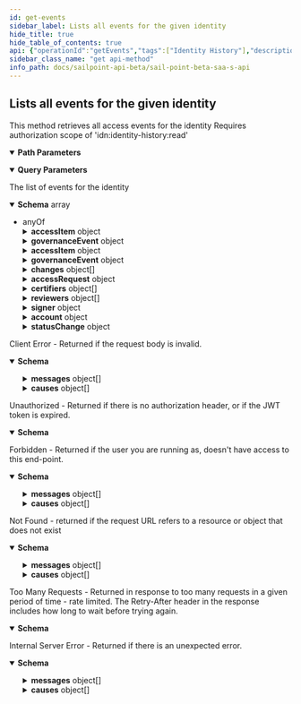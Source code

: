 ```yaml
---
id: get-events
sidebar_label: Lists all events for the given identity
hide_title: true
hide_table_of_contents: true
api: {"operationId":"getEvents","tags":["Identity History"],"description":"This method retrieves all access events for the identity Requires authorization scope of 'idn:identity-history:read' ","parameters":[{"in":"path","name":"id","schema":{"type":"string"},"required":true,"description":"The identity id","example":"8c190e6787aa4ed9a90bd9d5344523fb"},{"in":"query","name":"from","schema":{"type":"string"},"description":"The optional instant from which to return the access events","example":"2007-03-01T13:00:00Z"},{"in":"query","name":"eventTypes","schema":{"type":"array","items":{"type":"string"}},"description":"An optional list of event types to return.  If null or empty, all events are returned","example":["AccessAddedEvent","AccessRemovedEvent"]},{"in":"query","name":"accessItemTypes","schema":{"type":"array","items":{"type":"string"}},"description":"An optional list of access item types (app, account, entitlement, etc...) to return.   If null or empty, all access items types are returned","example":["entitlement","account"]},{"in":"query","name":"limit","description":"Max number of results to return.\nSee [V3 API Standard Collection Parameters](https://developer.sailpoint.com/docs/standard_collection_parameters.html) for more information.","required":false,"example":250,"schema":{"type":"integer","format":"int32","minimum":0,"maximum":250,"default":250}},{"in":"query","name":"offset","description":"Offset into the full result set. Usually specified with *limit* to paginate through the results.\nSee [V3 API Standard Collection Parameters](https://developer.sailpoint.com/docs/standard_collection_parameters.html) for more information.","required":false,"example":0,"schema":{"type":"integer","format":"int32","minimum":0,"default":0}},{"in":"query","name":"count","description":"If *true* it will populate the *X-Total-Count* response header with the number of results that would be returned if *limit* and *offset* were ignored.\n\nSince requesting a total count can have a performance impact, it is recommended not to send **count=true** if that value will not be used.\n\nSee [V3 API Standard Collection Parameters](https://developer.sailpoint.com/docs/standard_collection_parameters.html) for more information.","required":false,"example":true,"schema":{"type":"boolean","default":false}}],"responses":{"200":{"description":"The list of events for the identity","content":{"application/json":{"schema":{"type":"array","items":{"anyOf":[{"type":"object","properties":{"accessItem":{"type":"object","oneOf":[{"type":"object","properties":{"accessType":{"type":"string","example":"accessProfile","description":"the access item type. accessProfile in this case"},"id":{"type":"string","example":"2c918087763e69d901763e72e97f006f","description":"the access item id"},"name":{"type":"string","example":"sample","description":"the access profile name"},"sourceName":{"type":"string","example":"DataScienceDataset","description":"the name of the source"},"sourceId":{"type":"string","example":"2793o32dwd","description":"the id of the source"},"description":{"type":"string","example":"AccessProfile - Workday/Citizenship access","description":"the description for the access profile"},"displayName":{"type":"string","example":"Dr. Arden Rogahn MD","description":"the display name of the identity"},"entitlementCount":{"type":"string","example":12,"description":"the number of entitlements the access profile will create"},"appDisplayName":{"type":"string","example":"AppName","description":"the name of app"}}},{"type":"object","properties":{"accessType":{"type":"string","example":"account","description":"the access item type. account in this case"},"id":{"type":"string","example":"2c918087763e69d901763e72e97f006f","description":"the access item id"},"nativeIdentity":{"type":"string","example":"dr.arden.ogahn.d","description":"the native identifier used to uniquely identify an acccount"},"sourceName":{"type":"string","example":"DataScienceDataset","description":"the name of the source"},"sourceId":{"type":"string","example":"2793o32dwd","description":"the id of the source"},"entitlementCount":{"type":"string","example":12,"description":"the number of entitlements the account will create"},"displayName":{"type":"string","example":"Dr. Arden Rogahn MD","description":"the display name of the identity"}}},{"type":"object","properties":{"accessType":{"type":"string","example":"app","description":"the access item type. entitlement in this case"},"id":{"type":"string","example":"2c918087763e69d901763e72e97f006f","description":"the access item id"},"displayName":{"type":"string","example":"Display Name","description":"the access profile display name"},"sourceName":{"type":"string","example":"appName","description":"the associated source name if it exists"}}},{"type":"object","properties":{"accessType":{"type":"string","example":"entitlement","description":"the access item type. entitlement in this case"},"id":{"type":"string","example":"2c918087763e69d901763e72e97f006f","description":"the access item id"},"attribute":{"type":"string","example":"groups","description":"the entitlement attribute"},"value":{"type":"string","example":"Upward mobility access","description":"the associated value"},"entitlementType":{"type":"string","example":"entitlement","description":"the type of entitlement"},"sourceName":{"type":"string","example":"DataScienceDataset","description":"the name of the source"},"sourceId":{"type":"string","example":"2793o32dwd","description":"the id of the source"},"description":{"type":"string","example":"Entitlement - Workday/Citizenship access","description":"the description for the entitlment"},"displayName":{"type":"string","example":"Dr. Arden Rogahn MD","description":"the display name of the identity"}}},{"type":"object","properties":{"accessType":{"type":"string","example":"role","description":"the access item type. role in this case"},"id":{"type":"string","example":"2c918087763e69d901763e72e97f006f","description":"the access item id"},"displayName":{"type":"string","example":"sample","description":"the role display name"},"description":{"type":"string","example":"Role - Workday/Citizenship access","description":"the description for the role"},"sourceName":{"type":"string","example":"Source Name","description":"the associated source name if it exists"}}}],"example":{"id":"8c190e6787aa4ed9a90bd9d5344523fb","accessType":"account","nativeIdentity":127999,"sourceName":"JDBC Entitlements Source","entitlementCount":0,"displayName":"Sample Name"}},"identityId":{"type":"string","description":"the identity id","example":"8c190e6787aa4ed9a90bd9d5344523fb"},"eventType":{"type":"string","description":"the event type","example":"AccessItemAssociated"},"dt":{"type":"string","description":"the date of event","example":"2019-03-08T22:37:33.901Z"},"governanceEvent":{"example":{"name":"Manager Certification for Jon Snow","dt":"2019-03-08T22:37:33.901Z","type":"certification","governanceId":"2c91808a77ff216301782327a50f09bf","owners":[{"id":"bc693f07e7b645539626c25954c58554","displayName":"Jon Snow"}],"reviewers":[{"id":"bc693f07e7b645539626c25954c58554","displayName":"Jon Snow"}],"decisionMaker":{"id":"bc693f07e7b645539626c25954c58554","displayName":"Jon Snow"}},"type":"object","properties":{"name":{"type":"string","description":"The name of the governance event, such as the certification name or access request ID.","example":"Manager Certification for Jon Snow"},"dt":{"type":"string","description":"The date that the certification or access request was completed.","example":"2019-03-08T22:37:33.901Z"},"type":{"type":"string","enum":["certification","accessRequest"],"description":"The type of governance event.","example":"certification"},"governanceId":{"type":"string","description":"The ID of the instance that caused the event - either the certification ID or access request ID.","example":"2c91808a77ff216301782327a50f09bf"},"owners":{"type":"array","description":"The owners of the governance event (the certifiers or approvers)","items":{"type":"object","properties":{"id":{"type":"string","description":"the id of the certifier","example":"8a80828f643d484f01643e14202e206f"},"displayName":{"type":"string","description":"the name of the certifier","example":"John Snow"}}},"example":[{"id":"8a80828f643d484f01643e14202e206f","displayName":"John Snow"}]},"reviewers":{"type":"array","description":"The owners of the governance event (the certifiers or approvers), this field should be preferred over owners","items":{"type":"object","properties":{"id":{"type":"string","description":"the id of the certifier","example":"8a80828f643d484f01643e14202e206f"},"displayName":{"type":"string","description":"the name of the certifier","example":"John Snow"}}},"example":[{"id":"8a80828f643d484f01643e14202e206f","displayName":"John Snow"}]},"decisionMaker":{"type":"object","properties":{"id":{"type":"string","description":"the id of the certifier","example":"8a80828f643d484f01643e14202e206f"},"displayName":{"type":"string","description":"the name of the certifier","example":"John Snow"}},"description":"The decision maker","example":{"id":"8a80828f643d484f01643e14202e206f","displayName":"John Snow"}}}}}},{"type":"object","properties":{"accessItem":{"type":"object","oneOf":[{"type":"object","properties":{"accessType":{"type":"string","example":"accessProfile","description":"the access item type. accessProfile in this case"},"id":{"type":"string","example":"2c918087763e69d901763e72e97f006f","description":"the access item id"},"name":{"type":"string","example":"sample","description":"the access profile name"},"sourceName":{"type":"string","example":"DataScienceDataset","description":"the name of the source"},"sourceId":{"type":"string","example":"2793o32dwd","description":"the id of the source"},"description":{"type":"string","example":"AccessProfile - Workday/Citizenship access","description":"the description for the access profile"},"displayName":{"type":"string","example":"Dr. Arden Rogahn MD","description":"the display name of the identity"},"entitlementCount":{"type":"string","example":12,"description":"the number of entitlements the access profile will create"},"appDisplayName":{"type":"string","example":"AppName","description":"the name of app"}}},{"type":"object","properties":{"accessType":{"type":"string","example":"account","description":"the access item type. account in this case"},"id":{"type":"string","example":"2c918087763e69d901763e72e97f006f","description":"the access item id"},"nativeIdentity":{"type":"string","example":"dr.arden.ogahn.d","description":"the native identifier used to uniquely identify an acccount"},"sourceName":{"type":"string","example":"DataScienceDataset","description":"the name of the source"},"sourceId":{"type":"string","example":"2793o32dwd","description":"the id of the source"},"entitlementCount":{"type":"string","example":12,"description":"the number of entitlements the account will create"},"displayName":{"type":"string","example":"Dr. Arden Rogahn MD","description":"the display name of the identity"}}},{"type":"object","properties":{"accessType":{"type":"string","example":"app","description":"the access item type. entitlement in this case"},"id":{"type":"string","example":"2c918087763e69d901763e72e97f006f","description":"the access item id"},"displayName":{"type":"string","example":"Display Name","description":"the access profile display name"},"sourceName":{"type":"string","example":"appName","description":"the associated source name if it exists"}}},{"type":"object","properties":{"accessType":{"type":"string","example":"entitlement","description":"the access item type. entitlement in this case"},"id":{"type":"string","example":"2c918087763e69d901763e72e97f006f","description":"the access item id"},"attribute":{"type":"string","example":"groups","description":"the entitlement attribute"},"value":{"type":"string","example":"Upward mobility access","description":"the associated value"},"entitlementType":{"type":"string","example":"entitlement","description":"the type of entitlement"},"sourceName":{"type":"string","example":"DataScienceDataset","description":"the name of the source"},"sourceId":{"type":"string","example":"2793o32dwd","description":"the id of the source"},"description":{"type":"string","example":"Entitlement - Workday/Citizenship access","description":"the description for the entitlment"},"displayName":{"type":"string","example":"Dr. Arden Rogahn MD","description":"the display name of the identity"}}},{"type":"object","properties":{"accessType":{"type":"string","example":"role","description":"the access item type. role in this case"},"id":{"type":"string","example":"2c918087763e69d901763e72e97f006f","description":"the access item id"},"displayName":{"type":"string","example":"sample","description":"the role display name"},"description":{"type":"string","example":"Role - Workday/Citizenship access","description":"the description for the role"},"sourceName":{"type":"string","example":"Source Name","description":"the associated source name if it exists"}}}],"example":{"id":"8c190e6787aa4ed9a90bd9d5344523fb","accessType":"account","nativeIdentity":127999,"sourceName":"JDBC Entitlements Source","entitlementCount":0,"displayName":"Sample Name"}},"identityId":{"type":"string","description":"the identity id","example":"8c190e6787aa4ed9a90bd9d5344523fb"},"eventType":{"type":"string","description":"the event type","example":"AccessItemRemoved"},"dt":{"type":"string","description":"the date of event","example":"2019-03-08T22:37:33.901Z"},"governanceEvent":{"example":{"name":"Manager Certification for Jon Snow","dt":"2019-03-08T22:37:33.901Z","type":"certification","governanceId":"2c91808a77ff216301782327a50f09bf","owners":[{"id":"bc693f07e7b645539626c25954c58554","displayName":"Jon Snow"}],"reviewers":[{"id":"bc693f07e7b645539626c25954c58554","displayName":"Jon Snow"}],"decisionMaker":{"id":"bc693f07e7b645539626c25954c58554","displayName":"Jon Snow"}},"type":"object","properties":{"name":{"type":"string","description":"The name of the governance event, such as the certification name or access request ID.","example":"Manager Certification for Jon Snow"},"dt":{"type":"string","description":"The date that the certification or access request was completed.","example":"2019-03-08T22:37:33.901Z"},"type":{"type":"string","enum":["certification","accessRequest"],"description":"The type of governance event.","example":"certification"},"governanceId":{"type":"string","description":"The ID of the instance that caused the event - either the certification ID or access request ID.","example":"2c91808a77ff216301782327a50f09bf"},"owners":{"type":"array","description":"The owners of the governance event (the certifiers or approvers)","items":{"type":"object","properties":{"id":{"type":"string","description":"the id of the certifier","example":"8a80828f643d484f01643e14202e206f"},"displayName":{"type":"string","description":"the name of the certifier","example":"John Snow"}}},"example":[{"id":"8a80828f643d484f01643e14202e206f","displayName":"John Snow"}]},"reviewers":{"type":"array","description":"The owners of the governance event (the certifiers or approvers), this field should be preferred over owners","items":{"type":"object","properties":{"id":{"type":"string","description":"the id of the certifier","example":"8a80828f643d484f01643e14202e206f"},"displayName":{"type":"string","description":"the name of the certifier","example":"John Snow"}}},"example":[{"id":"8a80828f643d484f01643e14202e206f","displayName":"John Snow"}]},"decisionMaker":{"type":"object","properties":{"id":{"type":"string","description":"the id of the certifier","example":"8a80828f643d484f01643e14202e206f"},"displayName":{"type":"string","description":"the name of the certifier","example":"John Snow"}},"description":"The decision maker","example":{"id":"8a80828f643d484f01643e14202e206f","displayName":"John Snow"}}}}}},{"type":"object","properties":{"changes":{"type":"array","items":{"type":"object","properties":{"name":{"type":"string","description":"the attribute name"},"previousValue":{"type":"string","description":"the old value of attribute"},"newValue":{"type":"string","description":"the new value of attribute"}},"example":{"name":"firstname","previousValue":"adam","newValue":"zampa"}}},"eventType":{"type":"string","description":"the event type"},"identityId":{"type":"string","description":"the identity id"},"dt":{"type":"string","description":"the date of event"}},"example":{"attributeChanges":{"name":"firstname","previousValue":"adam","newValue":"zampa"},"eventType":"AttributesChanged","identityId":"8a80828f643d484f01643e14202e206f","dt":"2019-03-08T22:37:33.901Z"}},{"type":"object","properties":{"accessRequest":{"description":"the access request details","type":"object","properties":{"requesterId":{"type":"string","example":"2c91808a77ff216301782327a50f09bf","description":"the requester Id"},"requesterName":{"type":"string","example":"Bing C","description":"the requesterName"},"items":{"type":"array","example":[{"operation":"Add","accessItemType":"role","name":"Role-1","decision":"APPROVED","description":"The role descrition","sourceId":"8a80828f643d484f01643e14202e206f","sourceName":"Source1","approvalInfos":[{"name":"John Snow","id":"8a80828f643d484f01643e14202e2000","status":"Approved"}]}],"items":{"type":"object","properties":{"operation":{"type":"string","example":"Add","description":"the access request item operation"},"accessItemType":{"type":"string","example":"role","description":"the access item type"},"name":{"type":"string","example":"Role-1","description":"the name of access request item"},"decision":{"type":"string","example":"APPROVED","enum":["APPROVED","REJECTED"],"description":"the final decision for the access request"},"description":{"type":"string","example":"The role descrition","description":"the description of access request item"},"sourceId":{"type":"string","example":"8a80828f643d484f01643e14202e206f","description":"the source id"},"sourceName":{"type":"string","example":"Source1","description":"the source Name"},"approvalInfos":{"type":"array","example":[{"name":"John Snow","id":"8a80828f643d484f01643e14202e2000","status":"Approved"}],"items":{"type":"object","properties":{"id":{"type":"string","example":"8a80828f643d484f01643e14202e2000","description":"the id of approver"},"name":{"type":"string","example":"John Snow","description":"the name of approver"},"status":{"type":"string","example":"Approved","description":"the status of the approval request"}}}}}}}}},"identityId":{"type":"string","example":"8a80828f643d484f01643e14202e206f","description":"the identity id"},"eventType":{"type":"string","example":"AccessRequested","description":"the event type"},"dt":{"type":"string","example":"2019-03-08T22:37:33.901Z","description":"the date of event"}}},{"type":"object","properties":{"certificationId":{"type":"string","description":"the id of the certification item","example":"2c91808a77ff216301782327a50f09bf"},"certificationName":{"type":"string","description":"the certification item name","example":"Cert name"},"signedDate":{"type":"string","description":"the date ceritification was signed","example":"2019-03-08T22:37:33.901Z"},"certifiers":{"type":"array","description":"this field is deprecated and may go away","items":{"type":"object","properties":{"id":{"type":"string","description":"the id of the certifier","example":"8a80828f643d484f01643e14202e206f"},"displayName":{"type":"string","description":"the name of the certifier","example":"John Snow"}}},"example":[{"id":"8a80828f643d484f01643e14202e206f","displayName":"John Snow"}]},"reviewers":{"type":"array","description":"The list of identities who review this certification","items":{"type":"object","properties":{"id":{"type":"string","description":"the id of the certifier","example":"8a80828f643d484f01643e14202e206f"},"displayName":{"type":"string","description":"the name of the certifier","example":"John Snow"}}},"example":[{"id":"8a80828f643d484f01643e14202e206f","displayName":"John Snow"}]},"signer":{"type":"object","properties":{"id":{"type":"string","description":"the id of the certifier","example":"8a80828f643d484f01643e14202e206f"},"displayName":{"type":"string","description":"the name of the certifier","example":"John Snow"}},"description":"Identity who signed off on the certification","example":{"id":"8a80828f643d484f01643e14202e206f","displayName":"John Snow"}},"eventType":{"type":"string","description":"the event type","example":"IdentityCertified"},"dt":{"type":"string","description":"the date of event","example":"2019-03-08T22:37:33.901Z"}}},{"type":"object","properties":{"eventType":{"type":"string","description":"the event type"},"identityId":{"type":"string","description":"the identity id"},"dt":{"type":"string","description":"the date of event"},"account":{"type":"object","properties":{"id":{"type":"string","description":"the ID of the account in the database"},"nativeIdentity":{"type":"string","description":"the native identifier of the account"},"displayName":{"type":"string","description":"the display name of the account"},"sourceId":{"type":"string","description":"the ID of the source for this account"},"sourceName":{"type":"string","description":"the name of the source for this account"},"entitlementCount":{"type":"integer","description":"the number of entitlements on this account"},"accessType":{"type":"string","description":"this value is always \"account\""}}},"statusChange":{"type":"object","properties":{"previousStatus":{"type":"string","description":"the previous status of the account","enum":["enabled","disabled","locked"]},"newStatus":{"type":"string","description":"the new status of the account","enum":["enabled","disabled","locked"]}}}},"example":{"account":{"id":"2c91808a77ff216301782327a50f09bf","nativeIdentity":127999,"displayName":"Sample Name","sourceId":"8a80828f643d484f01643e14202e206f","sourceName":"JDBC Entitlements Source","entitlementCount":0,"accessType":"account"},"statusChange":{"previousStatus":"enabled","newStatus":"disabled"},"eventType":"AccountStatusChanged","identityId":"8a80828f643d484f01643e14202e206f","date":"2019-03-08T22:37:33.901Z"}}]}},"examples":{"AccessItemAssociated":{"description":"An Access item associated event","value":[{"accessItem":{"id":"8c190e6787aa4ed9a90bd9d5344523fb","accessType":"account","nativeIdentity":127999,"sourceName":"JDBC Entitlements Source","entitlementCount":0,"displayName":"Sample Name"},"eventType":"AccessItemAssociated","identityId":"8a80828f643d484f01643e14202e206f","dt":"2019-03-08T22:37:33.901Z","governanceEvent":{"name":"Access Request 58","dt":"2019-03-08T22:37:33.901Z","type":"accessRequest","governanceId":"2c91808a77ff216301782327a50f09e1","owners":[{"id":"bc693f07e7b645539626c25954c58554","displayName":"Jon Snow"}],"reviewers":[{"id":"bc693f07e7b645539626c25954c58554","displayName":"Jon Snow"}],"decisionMaker":{"id":"bc693f07e7b645539626c25954c58554","displayName":"Jon Snow"}}}]},"AccessItemRemoved":{"description":"An Access item removed event","value":[{"accessItem":{"id":"8c190e6787aa4ed9a90bd9d5344523fb","accessType":"account","nativeIdentity":127999,"sourceName":"JDBC Entitlements Source","entitlementCount":0,"displayName":"Sample Name"},"eventType":"AccessItemRemoved","identityId":"8a80828f643d484f01643e14202e206f","dt":"2019-03-08T22:37:33.901Z","governanceEvent":{"name":"Manager Certification for Jon Snow","dt":"2019-03-08T22:37:33.901Z","type":"certification","governanceId":"2c91808a77ff216301782327a50f09bf","owners":[{"id":"bc693f07e7b645539626c25954c58554","displayName":"Jon Snow"}],"reviewers":[{"id":"bc693f07e7b645539626c25954c58554","displayName":"Jon Snow"}],"decisionMaker":{"id":"bc693f07e7b645539626c25954c58554","displayName":"Jon Snow"}}}]},"AttributesChanged":{"description":"An attribute changed event","value":[{"attributeChanges":[{"name":"firstname","previousValue":"adam","newValue":"zampa"}],"eventType":"AttributesChanged","identityId":"8a80828f643d484f01643e14202e206f","dt":"2019-03-08T22:37:33.901Z"}]},"AccessRequested":{"description":"An access requested event","value":{"accessRequest":{"requesterId":"2c91808a77ff216301782327a50f09bf","requestName":"Bing C","items":[{"operation":"Add","accessItemType":"role","name":"Role-1","decision":"APPROVED","description":"The role descrition","sourceId":"8a80828f643d484f01643e14202e206f","sourceName":"Source1","approvalInfos":[{"name":"John Snow","id":"8a80828f643d484f01643e14202e2000","status":"Approved"}]}]},"eventType":"AccessRequested","identityId":"8a80828f643d484f01643e14202e206f","dt":"2019-03-08T22:37:33.901Z"}},"IdentityCertified":{"description":"An identity certified event","value":[{"certification":{"id":"2c91808a77ff216301782327a50f09bf","name":"Cert name","signedDate":"2019-03-08T22:37:33.901Z","certifiers":[{"id":"8a80828f643d484f01643e14202e206f","displayName":"John Snow"}],"reviewers":[{"id":"8a80828f643d484f01643e14202e206f","displayName":"Daenerys Targaryen"}],"signer":{"id":"8a80828f643d484f01643e14202e206f","displayName":"Tyrion Lannister"}},"eventType":"IdentityCertified","identityId":"8a80828f643d484f01643e14202e206f","dt":"2019-03-08T22:37:33.901Z"}]},"AccountStatusChanged":{"description":"An account status changed event","value":[{"account":{"id":"2c91808a77ff216301782327a50f09bf","nativeIdentity":127999,"displayName":"Sample Name","sourceId":"8a80828f643d484f01643e14202e206f","sourceName":"JDBC Entitlements Source","entitlementCount":0,"accessType":"account"},"statusChange":{"previousStatus":"ENABLED","newStatus":"DISABLED"},"eventType":"AccountStatusChanged","identityId":"8a80828f643d484f01643e14202e206f","dt":"2019-03-08T22:37:33.901Z"}]}}}}},"400":{"description":"Client Error - Returned if the request body is invalid.","content":{"application/json":{"schema":{"type":"object","properties":{"detailCode":{"type":"string","description":"Fine-grained error code providing more detail of the error.","example":"400.1 Bad Request Content"},"trackingId":{"type":"string","description":"Unique tracking id for the error.","example":"e7eab60924f64aa284175b9fa3309599"},"messages":{"type":"array","description":"Generic localized reason for error","items":{"type":"object","properties":{"locale":{"type":"string","description":"The locale for the message text, a BCP 47 language tag.","example":"en-US"},"localeOrigin":{"type":"string","enum":["DEFAULT","REQUEST"],"description":"An indicator of how the locale was selected. *DEFAULT* means the locale is the system default. *REQUEST* means the locale was selected from the request context (i.e., best match based on the *Accept-Language* header). Additional values may be added in the future without notice.","example":"DEFAULT"},"text":{"type":"string","description":"Actual text of the error message in the indicated locale.","example":"The request was syntactically correct but its content is semantically invalid."}}}},"causes":{"type":"array","description":"Plain-text descriptive reasons to provide additional detail to the text provided in the messages field","items":{"type":"object","properties":{"locale":{"type":"string","description":"The locale for the message text, a BCP 47 language tag.","example":"en-US"},"localeOrigin":{"type":"string","enum":["DEFAULT","REQUEST"],"description":"An indicator of how the locale was selected. *DEFAULT* means the locale is the system default. *REQUEST* means the locale was selected from the request context (i.e., best match based on the *Accept-Language* header). Additional values may be added in the future without notice.","example":"DEFAULT"},"text":{"type":"string","description":"Actual text of the error message in the indicated locale.","example":"The request was syntactically correct but its content is semantically invalid."}}}}}}}}},"401":{"description":"Unauthorized - Returned if there is no authorization header, or if the JWT token is expired.","content":{"application/json":{"schema":{"type":"object","properties":{"error":{"description":"A message describing the error","example":"JWT validation failed: JWT is expired"}}}}}},"403":{"description":"Forbidden - Returned if the user you are running as, doesn't have access to this end-point.","content":{"application/json":{"schema":{"type":"object","properties":{"detailCode":{"type":"string","description":"Fine-grained error code providing more detail of the error.","example":"400.1 Bad Request Content"},"trackingId":{"type":"string","description":"Unique tracking id for the error.","example":"e7eab60924f64aa284175b9fa3309599"},"messages":{"type":"array","description":"Generic localized reason for error","items":{"type":"object","properties":{"locale":{"type":"string","description":"The locale for the message text, a BCP 47 language tag.","example":"en-US"},"localeOrigin":{"type":"string","enum":["DEFAULT","REQUEST"],"description":"An indicator of how the locale was selected. *DEFAULT* means the locale is the system default. *REQUEST* means the locale was selected from the request context (i.e., best match based on the *Accept-Language* header). Additional values may be added in the future without notice.","example":"DEFAULT"},"text":{"type":"string","description":"Actual text of the error message in the indicated locale.","example":"The request was syntactically correct but its content is semantically invalid."}}}},"causes":{"type":"array","description":"Plain-text descriptive reasons to provide additional detail to the text provided in the messages field","items":{"type":"object","properties":{"locale":{"type":"string","description":"The locale for the message text, a BCP 47 language tag.","example":"en-US"},"localeOrigin":{"type":"string","enum":["DEFAULT","REQUEST"],"description":"An indicator of how the locale was selected. *DEFAULT* means the locale is the system default. *REQUEST* means the locale was selected from the request context (i.e., best match based on the *Accept-Language* header). Additional values may be added in the future without notice.","example":"DEFAULT"},"text":{"type":"string","description":"Actual text of the error message in the indicated locale.","example":"The request was syntactically correct but its content is semantically invalid."}}}}}},"examples":{"403":{"summary":"An example of a 403 response object","value":{"detailCode":"403 Forbidden","trackingId":"b21b1f7ce4da4d639f2c62a57171b427","messages":[{"locale":"en-US","localeOrigin":"DEFAULT","text":"The server understood the request but refuses to authorize it."}]}}}}}},"404":{"description":"Not Found - returned if the request URL refers to a resource or object that does not exist","content":{"application/json":{"schema":{"type":"object","properties":{"detailCode":{"type":"string","description":"Fine-grained error code providing more detail of the error.","example":"400.1 Bad Request Content"},"trackingId":{"type":"string","description":"Unique tracking id for the error.","example":"e7eab60924f64aa284175b9fa3309599"},"messages":{"type":"array","description":"Generic localized reason for error","items":{"type":"object","properties":{"locale":{"type":"string","description":"The locale for the message text, a BCP 47 language tag.","example":"en-US"},"localeOrigin":{"type":"string","enum":["DEFAULT","REQUEST"],"description":"An indicator of how the locale was selected. *DEFAULT* means the locale is the system default. *REQUEST* means the locale was selected from the request context (i.e., best match based on the *Accept-Language* header). Additional values may be added in the future without notice.","example":"DEFAULT"},"text":{"type":"string","description":"Actual text of the error message in the indicated locale.","example":"The request was syntactically correct but its content is semantically invalid."}}}},"causes":{"type":"array","description":"Plain-text descriptive reasons to provide additional detail to the text provided in the messages field","items":{"type":"object","properties":{"locale":{"type":"string","description":"The locale for the message text, a BCP 47 language tag.","example":"en-US"},"localeOrigin":{"type":"string","enum":["DEFAULT","REQUEST"],"description":"An indicator of how the locale was selected. *DEFAULT* means the locale is the system default. *REQUEST* means the locale was selected from the request context (i.e., best match based on the *Accept-Language* header). Additional values may be added in the future without notice.","example":"DEFAULT"},"text":{"type":"string","description":"Actual text of the error message in the indicated locale.","example":"The request was syntactically correct but its content is semantically invalid."}}}}}},"examples":{"404":{"summary":"An example of a 404 response object","value":{"detailCode":"404 Not found","trackingId":"b21b1f7ce4da4d639f2c62a57171b427","messages":[{"locale":"en-US","localeOrigin":"DEFAULT","text":"The server did not find a current representation for the target resource."}]}}}}}},"429":{"description":"Too Many Requests - Returned in response to too many requests in a given period of time - rate limited. The Retry-After header in the response includes how long to wait before trying again.","content":{"application/json":{"schema":{"type":"object","properties":{"message":{"description":"A message describing the error","example":" Rate Limit Exceeded "}}}}}},"500":{"description":"Internal Server Error - Returned if there is an unexpected error.","content":{"application/json":{"schema":{"type":"object","properties":{"detailCode":{"type":"string","description":"Fine-grained error code providing more detail of the error.","example":"400.1 Bad Request Content"},"trackingId":{"type":"string","description":"Unique tracking id for the error.","example":"e7eab60924f64aa284175b9fa3309599"},"messages":{"type":"array","description":"Generic localized reason for error","items":{"type":"object","properties":{"locale":{"type":"string","description":"The locale for the message text, a BCP 47 language tag.","example":"en-US"},"localeOrigin":{"type":"string","enum":["DEFAULT","REQUEST"],"description":"An indicator of how the locale was selected. *DEFAULT* means the locale is the system default. *REQUEST* means the locale was selected from the request context (i.e., best match based on the *Accept-Language* header). Additional values may be added in the future without notice.","example":"DEFAULT"},"text":{"type":"string","description":"Actual text of the error message in the indicated locale.","example":"The request was syntactically correct but its content is semantically invalid."}}}},"causes":{"type":"array","description":"Plain-text descriptive reasons to provide additional detail to the text provided in the messages field","items":{"type":"object","properties":{"locale":{"type":"string","description":"The locale for the message text, a BCP 47 language tag.","example":"en-US"},"localeOrigin":{"type":"string","enum":["DEFAULT","REQUEST"],"description":"An indicator of how the locale was selected. *DEFAULT* means the locale is the system default. *REQUEST* means the locale was selected from the request context (i.e., best match based on the *Accept-Language* header). Additional values may be added in the future without notice.","example":"DEFAULT"},"text":{"type":"string","description":"Actual text of the error message in the indicated locale.","example":"The request was syntactically correct but its content is semantically invalid."}}}}}},"examples":{"500":{"summary":"An example of a 500 response object","value":{"detailCode":"500.0 Internal Fault","trackingId":"b21b1f7ce4da4d639f2c62a57171b427","messages":[{"locale":"en-US","localeOrigin":"DEFAULT","text":"An internal fault occurred."}]}}}}}}},"method":"get","path":"/historical-identities/{id}/events","servers":[{"url":"https://{tenant}.api.identitynow.com/beta","description":"This is the beta API server.","variables":{"tenant":{"default":"sailpoint","description":"This is the name of your tenant, typically your company's name."}}}],"security":[{"oauth2":[]}],"securitySchemes":{"oauth2":{"type":"oauth2","description":"OAuth2 Bearer token (JWT). See [IdentityNow REST API Authentication](https://developer.sailpoint.com/docs/authentication.html) for more information.\n- Directions for generating a [personal access token](https://developer.sailpoint.com/docs/authentication.html#personal-access-tokens)\n- Directions using [client credentials flow](https://developer.sailpoint.com/docs/authentication.html#client-credentials-grant-flow)\n- Directions for using [authorization code flow](https://developer.sailpoint.com/docs/authentication.html#authorization-code-grant-flow)\n\nWhich authentication method should I choose?  See our [guide](https://developer.sailpoint.com/docs/authentication.html#which-oauth-2-0-grant-flow-should-i-use)\n\nLearn more about how to find your `tokenUrl` and `authorizationUrl` [in our docs](https://developer.sailpoint.com/docs/authentication.html#finding-your-tenant-s-oauth-details)\n","flows":{"clientCredentials":{"tokenUrl":"https://tenant.api.identitynow.com/oauth/token","scopes":{"sp:scopes:default":"default scope","sp:scopes:all":"access to all scopes"}},"authorizationCode":{"authorizationUrl":"https://tenant.identitynow.com/oauth/authorize","tokenUrl":"https://tenant.api.identitynow.com/oauth/token","scopes":{"sp:scopes:default":"default scope","sp:scopes:all":"access to all scopes"}}}}},"info":{"contact":{"email":"developers@sailpoint.com","name":"Developer Relations","url":"https://developer.sailpoint.com/discuss"},"description":"These are the public, beta APIs for SailPoint's SaaS services and are subject to change.","title":"SailPoint - Beta SaaS API","version":"3.1.0-beta"},"postman":{"name":"Lists all events for the given identity","description":{"content":"This method retrieves all access events for the identity Requires authorization scope of 'idn:identity-history:read' ","type":"text/plain"},"url":{"path":["historical-identities",":id","events"],"host":["{{baseUrl}}"],"query":[{"disabled":false,"description":{"content":"The optional instant from which to return the access events","type":"text/plain"},"key":"from","value":""},{"disabled":false,"description":{"content":"An optional list of event types to return.  If null or empty, all events are returned","type":"text/plain"},"key":"eventTypes","value":""},{"disabled":false,"description":{"content":"An optional list of access item types (app, account, entitlement, etc...) to return.   If null or empty, all access items types are returned","type":"text/plain"},"key":"accessItemTypes","value":""},{"disabled":false,"description":{"content":"Max number of results to return.\nSee [V3 API Standard Collection Parameters](https://developer.sailpoint.com/docs/standard_collection_parameters.html) for more information.","type":"text/plain"},"key":"limit","value":""},{"disabled":false,"description":{"content":"Offset into the full result set. Usually specified with *limit* to paginate through the results.\nSee [V3 API Standard Collection Parameters](https://developer.sailpoint.com/docs/standard_collection_parameters.html) for more information.","type":"text/plain"},"key":"offset","value":""},{"disabled":false,"description":{"content":"If *true* it will populate the *X-Total-Count* response header with the number of results that would be returned if *limit* and *offset* were ignored.\n\nSince requesting a total count can have a performance impact, it is recommended not to send **count=true** if that value will not be used.\n\nSee [V3 API Standard Collection Parameters](https://developer.sailpoint.com/docs/standard_collection_parameters.html) for more information.","type":"text/plain"},"key":"count","value":""}],"variable":[{"disabled":false,"description":{"content":"(Required) The identity id","type":"text/plain"},"type":"any","value":"","key":"id"}]},"header":[{"key":"Accept","value":"application/json"}],"method":"GET"}}
sidebar_class_name: "get api-method"
info_path: docs/sailpoint-api-beta/sail-point-beta-saa-s-api
---
```



## Lists all events for the given identity



This method retrieves all access events for the identity Requires authorization scope of &#39;idn:identity-history:read&#39; 

<details style={{"marginBottom":"1rem"}} data-collapsed={false} open={true}><summary style={{}}><strong>Path Parameters</strong></summary><div><ul><ParamsItem className={"paramsItem"} param={{"in":"path","name":"id","schema":{"type":"string"},"required":true,"description":"The identity id","example":"8c190e6787aa4ed9a90bd9d5344523fb"}}></ParamsItem></ul></div></details><details style={{"marginBottom":"1rem"}} data-collapsed={false} open={true}><summary style={{}}><strong>Query Parameters</strong></summary><div><ul><ParamsItem className={"paramsItem"} param={{"in":"query","name":"from","schema":{"type":"string"},"description":"The optional instant from which to return the access events","example":"2007-03-01T13:00:00Z"}}></ParamsItem><ParamsItem className={"paramsItem"} param={{"in":"query","name":"eventTypes","schema":{"type":"array","items":{"type":"string"}},"description":"An optional list of event types to return.  If null or empty, all events are returned","example":["AccessAddedEvent","AccessRemovedEvent"]}}></ParamsItem><ParamsItem className={"paramsItem"} param={{"in":"query","name":"accessItemTypes","schema":{"type":"array","items":{"type":"string"}},"description":"An optional list of access item types (app, account, entitlement, etc...) to return.   If null or empty, all access items types are returned","example":["entitlement","account"]}}></ParamsItem><ParamsItem className={"paramsItem"} param={{"in":"query","name":"limit","description":"Max number of results to return.\nSee [V3 API Standard Collection Parameters](https://developer.sailpoint.com/docs/standard_collection_parameters.html) for more information.","required":false,"example":250,"schema":{"type":"integer","format":"int32","minimum":0,"maximum":250,"default":250}}}></ParamsItem><ParamsItem className={"paramsItem"} param={{"in":"query","name":"offset","description":"Offset into the full result set. Usually specified with *limit* to paginate through the results.\nSee [V3 API Standard Collection Parameters](https://developer.sailpoint.com/docs/standard_collection_parameters.html) for more information.","required":false,"example":0,"schema":{"type":"integer","format":"int32","minimum":0,"default":0}}}></ParamsItem><ParamsItem className={"paramsItem"} param={{"in":"query","name":"count","description":"If *true* it will populate the *X-Total-Count* response header with the number of results that would be returned if *limit* and *offset* were ignored.\n\nSince requesting a total count can have a performance impact, it is recommended not to send **count=true** if that value will not be used.\n\nSee [V3 API Standard Collection Parameters](https://developer.sailpoint.com/docs/standard_collection_parameters.html) for more information.","required":false,"example":true,"schema":{"type":"boolean","default":false}}}></ParamsItem></ul></div></details><div><ApiTabs><TabItem label={"200"} value={"200"}><div>

The list of events for the identity

</div><div><MimeTabs groupId={"mime-type"}><TabItem label={"application/json"} value={"application/json"}><SchemaTabs groupId={"schema-tabs"}><TabItem label={"Schema"} value={"Schema"}><details style={{}} data-collapsed={false} open={true}><summary style={{"textAlign":"left"}}><strong>Schema</strong><span style={{"opacity":"0.6"}}> array</span></summary><div style={{"textAlign":"left","marginLeft":"1rem"}}></div><ul style={{"marginLeft":"1rem"}}><li><div><span className={"badge badge--info"}>anyOf</span><SchemaTabs><TabItem label={"MOD1"} value={"0-item-properties"}><SchemaItem collapsible={true} className={"schemaItem"}><details style={{}}><summary style={{}}><strong>accessItem</strong><span style={{"opacity":"0.6"}}> object</span></summary><div style={{"marginLeft":"1rem"}}><li><div><span className={"badge badge--info"}>oneOf</span><SchemaTabs><TabItem label={"MOD1"} value={"0-item-properties"}><SchemaItem collapsible={false} name={"accessType"} required={false} schemaDescription={"the access item type. accessProfile in this case"} schemaName={"string"} qualifierMessage={undefined} defaultValue={undefined}></SchemaItem><SchemaItem collapsible={false} name={"id"} required={false} schemaDescription={"the access item id"} schemaName={"string"} qualifierMessage={undefined} defaultValue={undefined}></SchemaItem><SchemaItem collapsible={false} name={"name"} required={false} schemaDescription={"the access profile name"} schemaName={"string"} qualifierMessage={undefined} defaultValue={undefined}></SchemaItem><SchemaItem collapsible={false} name={"sourceName"} required={false} schemaDescription={"the name of the source"} schemaName={"string"} qualifierMessage={undefined} defaultValue={undefined}></SchemaItem><SchemaItem collapsible={false} name={"sourceId"} required={false} schemaDescription={"the id of the source"} schemaName={"string"} qualifierMessage={undefined} defaultValue={undefined}></SchemaItem><SchemaItem collapsible={false} name={"description"} required={false} schemaDescription={"the description for the access profile"} schemaName={"string"} qualifierMessage={undefined} defaultValue={undefined}></SchemaItem><SchemaItem collapsible={false} name={"displayName"} required={false} schemaDescription={"the display name of the identity"} schemaName={"string"} qualifierMessage={undefined} defaultValue={undefined}></SchemaItem><SchemaItem collapsible={false} name={"entitlementCount"} required={false} schemaDescription={"the number of entitlements the access profile will create"} schemaName={"string"} qualifierMessage={undefined} defaultValue={undefined}></SchemaItem><SchemaItem collapsible={false} name={"appDisplayName"} required={false} schemaDescription={"the name of app"} schemaName={"string"} qualifierMessage={undefined} defaultValue={undefined}></SchemaItem></TabItem><TabItem label={"MOD2"} value={"1-item-properties"}><SchemaItem collapsible={false} name={"accessType"} required={false} schemaDescription={"the access item type. account in this case"} schemaName={"string"} qualifierMessage={undefined} defaultValue={undefined}></SchemaItem><SchemaItem collapsible={false} name={"id"} required={false} schemaDescription={"the access item id"} schemaName={"string"} qualifierMessage={undefined} defaultValue={undefined}></SchemaItem><SchemaItem collapsible={false} name={"nativeIdentity"} required={false} schemaDescription={"the native identifier used to uniquely identify an acccount"} schemaName={"string"} qualifierMessage={undefined} defaultValue={undefined}></SchemaItem><SchemaItem collapsible={false} name={"sourceName"} required={false} schemaDescription={"the name of the source"} schemaName={"string"} qualifierMessage={undefined} defaultValue={undefined}></SchemaItem><SchemaItem collapsible={false} name={"sourceId"} required={false} schemaDescription={"the id of the source"} schemaName={"string"} qualifierMessage={undefined} defaultValue={undefined}></SchemaItem><SchemaItem collapsible={false} name={"entitlementCount"} required={false} schemaDescription={"the number of entitlements the account will create"} schemaName={"string"} qualifierMessage={undefined} defaultValue={undefined}></SchemaItem><SchemaItem collapsible={false} name={"displayName"} required={false} schemaDescription={"the display name of the identity"} schemaName={"string"} qualifierMessage={undefined} defaultValue={undefined}></SchemaItem></TabItem><TabItem label={"MOD3"} value={"2-item-properties"}><SchemaItem collapsible={false} name={"accessType"} required={false} schemaDescription={"the access item type. entitlement in this case"} schemaName={"string"} qualifierMessage={undefined} defaultValue={undefined}></SchemaItem><SchemaItem collapsible={false} name={"id"} required={false} schemaDescription={"the access item id"} schemaName={"string"} qualifierMessage={undefined} defaultValue={undefined}></SchemaItem><SchemaItem collapsible={false} name={"displayName"} required={false} schemaDescription={"the access profile display name"} schemaName={"string"} qualifierMessage={undefined} defaultValue={undefined}></SchemaItem><SchemaItem collapsible={false} name={"sourceName"} required={false} schemaDescription={"the associated source name if it exists"} schemaName={"string"} qualifierMessage={undefined} defaultValue={undefined}></SchemaItem></TabItem><TabItem label={"MOD4"} value={"3-item-properties"}><SchemaItem collapsible={false} name={"accessType"} required={false} schemaDescription={"the access item type. entitlement in this case"} schemaName={"string"} qualifierMessage={undefined} defaultValue={undefined}></SchemaItem><SchemaItem collapsible={false} name={"id"} required={false} schemaDescription={"the access item id"} schemaName={"string"} qualifierMessage={undefined} defaultValue={undefined}></SchemaItem><SchemaItem collapsible={false} name={"attribute"} required={false} schemaDescription={"the entitlement attribute"} schemaName={"string"} qualifierMessage={undefined} defaultValue={undefined}></SchemaItem><SchemaItem collapsible={false} name={"value"} required={false} schemaDescription={"the associated value"} schemaName={"string"} qualifierMessage={undefined} defaultValue={undefined}></SchemaItem><SchemaItem collapsible={false} name={"entitlementType"} required={false} schemaDescription={"the type of entitlement"} schemaName={"string"} qualifierMessage={undefined} defaultValue={undefined}></SchemaItem><SchemaItem collapsible={false} name={"sourceName"} required={false} schemaDescription={"the name of the source"} schemaName={"string"} qualifierMessage={undefined} defaultValue={undefined}></SchemaItem><SchemaItem collapsible={false} name={"sourceId"} required={false} schemaDescription={"the id of the source"} schemaName={"string"} qualifierMessage={undefined} defaultValue={undefined}></SchemaItem><SchemaItem collapsible={false} name={"description"} required={false} schemaDescription={"the description for the entitlment"} schemaName={"string"} qualifierMessage={undefined} defaultValue={undefined}></SchemaItem><SchemaItem collapsible={false} name={"displayName"} required={false} schemaDescription={"the display name of the identity"} schemaName={"string"} qualifierMessage={undefined} defaultValue={undefined}></SchemaItem></TabItem><TabItem label={"MOD5"} value={"4-item-properties"}><SchemaItem collapsible={false} name={"accessType"} required={false} schemaDescription={"the access item type. role in this case"} schemaName={"string"} qualifierMessage={undefined} defaultValue={undefined}></SchemaItem><SchemaItem collapsible={false} name={"id"} required={false} schemaDescription={"the access item id"} schemaName={"string"} qualifierMessage={undefined} defaultValue={undefined}></SchemaItem><SchemaItem collapsible={false} name={"displayName"} required={false} schemaDescription={"the role display name"} schemaName={"string"} qualifierMessage={undefined} defaultValue={undefined}></SchemaItem><SchemaItem collapsible={false} name={"description"} required={false} schemaDescription={"the description for the role"} schemaName={"string"} qualifierMessage={undefined} defaultValue={undefined}></SchemaItem><SchemaItem collapsible={false} name={"sourceName"} required={false} schemaDescription={"the associated source name if it exists"} schemaName={"string"} qualifierMessage={undefined} defaultValue={undefined}></SchemaItem></TabItem></SchemaTabs></div></li></div></details></SchemaItem><SchemaItem collapsible={false} name={"identityId"} required={false} schemaDescription={"the identity id"} schemaName={"string"} qualifierMessage={undefined} defaultValue={undefined}></SchemaItem><SchemaItem collapsible={false} name={"eventType"} required={false} schemaDescription={"the event type"} schemaName={"string"} qualifierMessage={undefined} defaultValue={undefined}></SchemaItem><SchemaItem collapsible={false} name={"dt"} required={false} schemaDescription={"the date of event"} schemaName={"string"} qualifierMessage={undefined} defaultValue={undefined}></SchemaItem><SchemaItem collapsible={true} className={"schemaItem"}><details style={{}}><summary style={{}}><strong>governanceEvent</strong><span style={{"opacity":"0.6"}}> object</span></summary><div style={{"marginLeft":"1rem"}}><SchemaItem collapsible={false} name={"name"} required={false} schemaDescription={"The name of the governance event, such as the certification name or access request ID."} schemaName={"string"} qualifierMessage={undefined} defaultValue={undefined}></SchemaItem><SchemaItem collapsible={false} name={"dt"} required={false} schemaDescription={"The date that the certification or access request was completed."} schemaName={"string"} qualifierMessage={undefined} defaultValue={undefined}></SchemaItem><SchemaItem collapsible={false} name={"type"} required={false} schemaDescription={"The type of governance event."} schemaName={"string"} qualifierMessage={"**Possible values:** [`certification`, `accessRequest`]"} defaultValue={undefined}></SchemaItem><SchemaItem collapsible={false} name={"governanceId"} required={false} schemaDescription={"The ID of the instance that caused the event - either the certification ID or access request ID."} schemaName={"string"} qualifierMessage={undefined} defaultValue={undefined}></SchemaItem><SchemaItem collapsible={true} className={"schemaItem"}><details style={{}}><summary style={{}}><strong>owners</strong><span style={{"opacity":"0.6"}}> object[]</span></summary><div style={{"marginLeft":"1rem"}}><div style={{"marginTop":".5rem","marginBottom":".5rem"}}>

The owners of the governance event (the certifiers or approvers)

</div><SchemaItem collapsible={false} name={"id"} required={false} schemaDescription={"the id of the certifier"} schemaName={"string"} qualifierMessage={undefined} defaultValue={undefined}></SchemaItem><SchemaItem collapsible={false} name={"displayName"} required={false} schemaDescription={"the name of the certifier"} schemaName={"string"} qualifierMessage={undefined} defaultValue={undefined}></SchemaItem></div></details></SchemaItem><SchemaItem collapsible={true} className={"schemaItem"}><details style={{}}><summary style={{}}><strong>reviewers</strong><span style={{"opacity":"0.6"}}> object[]</span></summary><div style={{"marginLeft":"1rem"}}><div style={{"marginTop":".5rem","marginBottom":".5rem"}}>

The owners of the governance event (the certifiers or approvers), this field should be preferred over owners

</div><SchemaItem collapsible={false} name={"id"} required={false} schemaDescription={"the id of the certifier"} schemaName={"string"} qualifierMessage={undefined} defaultValue={undefined}></SchemaItem><SchemaItem collapsible={false} name={"displayName"} required={false} schemaDescription={"the name of the certifier"} schemaName={"string"} qualifierMessage={undefined} defaultValue={undefined}></SchemaItem></div></details></SchemaItem><SchemaItem collapsible={true} className={"schemaItem"}><details style={{}}><summary style={{}}><strong>decisionMaker</strong><span style={{"opacity":"0.6"}}> object</span></summary><div style={{"marginLeft":"1rem"}}><div style={{"marginTop":".5rem","marginBottom":".5rem"}}>

The decision maker

</div><SchemaItem collapsible={false} name={"id"} required={false} schemaDescription={"the id of the certifier"} schemaName={"string"} qualifierMessage={undefined} defaultValue={undefined}></SchemaItem><SchemaItem collapsible={false} name={"displayName"} required={false} schemaDescription={"the name of the certifier"} schemaName={"string"} qualifierMessage={undefined} defaultValue={undefined}></SchemaItem></div></details></SchemaItem></div></details></SchemaItem></TabItem><TabItem label={"MOD2"} value={"1-item-properties"}><SchemaItem collapsible={true} className={"schemaItem"}><details style={{}}><summary style={{}}><strong>accessItem</strong><span style={{"opacity":"0.6"}}> object</span></summary><div style={{"marginLeft":"1rem"}}><li><div><span className={"badge badge--info"}>oneOf</span><SchemaTabs><TabItem label={"MOD1"} value={"0-item-properties"}><SchemaItem collapsible={false} name={"accessType"} required={false} schemaDescription={"the access item type. accessProfile in this case"} schemaName={"string"} qualifierMessage={undefined} defaultValue={undefined}></SchemaItem><SchemaItem collapsible={false} name={"id"} required={false} schemaDescription={"the access item id"} schemaName={"string"} qualifierMessage={undefined} defaultValue={undefined}></SchemaItem><SchemaItem collapsible={false} name={"name"} required={false} schemaDescription={"the access profile name"} schemaName={"string"} qualifierMessage={undefined} defaultValue={undefined}></SchemaItem><SchemaItem collapsible={false} name={"sourceName"} required={false} schemaDescription={"the name of the source"} schemaName={"string"} qualifierMessage={undefined} defaultValue={undefined}></SchemaItem><SchemaItem collapsible={false} name={"sourceId"} required={false} schemaDescription={"the id of the source"} schemaName={"string"} qualifierMessage={undefined} defaultValue={undefined}></SchemaItem><SchemaItem collapsible={false} name={"description"} required={false} schemaDescription={"the description for the access profile"} schemaName={"string"} qualifierMessage={undefined} defaultValue={undefined}></SchemaItem><SchemaItem collapsible={false} name={"displayName"} required={false} schemaDescription={"the display name of the identity"} schemaName={"string"} qualifierMessage={undefined} defaultValue={undefined}></SchemaItem><SchemaItem collapsible={false} name={"entitlementCount"} required={false} schemaDescription={"the number of entitlements the access profile will create"} schemaName={"string"} qualifierMessage={undefined} defaultValue={undefined}></SchemaItem><SchemaItem collapsible={false} name={"appDisplayName"} required={false} schemaDescription={"the name of app"} schemaName={"string"} qualifierMessage={undefined} defaultValue={undefined}></SchemaItem></TabItem><TabItem label={"MOD2"} value={"1-item-properties"}><SchemaItem collapsible={false} name={"accessType"} required={false} schemaDescription={"the access item type. account in this case"} schemaName={"string"} qualifierMessage={undefined} defaultValue={undefined}></SchemaItem><SchemaItem collapsible={false} name={"id"} required={false} schemaDescription={"the access item id"} schemaName={"string"} qualifierMessage={undefined} defaultValue={undefined}></SchemaItem><SchemaItem collapsible={false} name={"nativeIdentity"} required={false} schemaDescription={"the native identifier used to uniquely identify an acccount"} schemaName={"string"} qualifierMessage={undefined} defaultValue={undefined}></SchemaItem><SchemaItem collapsible={false} name={"sourceName"} required={false} schemaDescription={"the name of the source"} schemaName={"string"} qualifierMessage={undefined} defaultValue={undefined}></SchemaItem><SchemaItem collapsible={false} name={"sourceId"} required={false} schemaDescription={"the id of the source"} schemaName={"string"} qualifierMessage={undefined} defaultValue={undefined}></SchemaItem><SchemaItem collapsible={false} name={"entitlementCount"} required={false} schemaDescription={"the number of entitlements the account will create"} schemaName={"string"} qualifierMessage={undefined} defaultValue={undefined}></SchemaItem><SchemaItem collapsible={false} name={"displayName"} required={false} schemaDescription={"the display name of the identity"} schemaName={"string"} qualifierMessage={undefined} defaultValue={undefined}></SchemaItem></TabItem><TabItem label={"MOD3"} value={"2-item-properties"}><SchemaItem collapsible={false} name={"accessType"} required={false} schemaDescription={"the access item type. entitlement in this case"} schemaName={"string"} qualifierMessage={undefined} defaultValue={undefined}></SchemaItem><SchemaItem collapsible={false} name={"id"} required={false} schemaDescription={"the access item id"} schemaName={"string"} qualifierMessage={undefined} defaultValue={undefined}></SchemaItem><SchemaItem collapsible={false} name={"displayName"} required={false} schemaDescription={"the access profile display name"} schemaName={"string"} qualifierMessage={undefined} defaultValue={undefined}></SchemaItem><SchemaItem collapsible={false} name={"sourceName"} required={false} schemaDescription={"the associated source name if it exists"} schemaName={"string"} qualifierMessage={undefined} defaultValue={undefined}></SchemaItem></TabItem><TabItem label={"MOD4"} value={"3-item-properties"}><SchemaItem collapsible={false} name={"accessType"} required={false} schemaDescription={"the access item type. entitlement in this case"} schemaName={"string"} qualifierMessage={undefined} defaultValue={undefined}></SchemaItem><SchemaItem collapsible={false} name={"id"} required={false} schemaDescription={"the access item id"} schemaName={"string"} qualifierMessage={undefined} defaultValue={undefined}></SchemaItem><SchemaItem collapsible={false} name={"attribute"} required={false} schemaDescription={"the entitlement attribute"} schemaName={"string"} qualifierMessage={undefined} defaultValue={undefined}></SchemaItem><SchemaItem collapsible={false} name={"value"} required={false} schemaDescription={"the associated value"} schemaName={"string"} qualifierMessage={undefined} defaultValue={undefined}></SchemaItem><SchemaItem collapsible={false} name={"entitlementType"} required={false} schemaDescription={"the type of entitlement"} schemaName={"string"} qualifierMessage={undefined} defaultValue={undefined}></SchemaItem><SchemaItem collapsible={false} name={"sourceName"} required={false} schemaDescription={"the name of the source"} schemaName={"string"} qualifierMessage={undefined} defaultValue={undefined}></SchemaItem><SchemaItem collapsible={false} name={"sourceId"} required={false} schemaDescription={"the id of the source"} schemaName={"string"} qualifierMessage={undefined} defaultValue={undefined}></SchemaItem><SchemaItem collapsible={false} name={"description"} required={false} schemaDescription={"the description for the entitlment"} schemaName={"string"} qualifierMessage={undefined} defaultValue={undefined}></SchemaItem><SchemaItem collapsible={false} name={"displayName"} required={false} schemaDescription={"the display name of the identity"} schemaName={"string"} qualifierMessage={undefined} defaultValue={undefined}></SchemaItem></TabItem><TabItem label={"MOD5"} value={"4-item-properties"}><SchemaItem collapsible={false} name={"accessType"} required={false} schemaDescription={"the access item type. role in this case"} schemaName={"string"} qualifierMessage={undefined} defaultValue={undefined}></SchemaItem><SchemaItem collapsible={false} name={"id"} required={false} schemaDescription={"the access item id"} schemaName={"string"} qualifierMessage={undefined} defaultValue={undefined}></SchemaItem><SchemaItem collapsible={false} name={"displayName"} required={false} schemaDescription={"the role display name"} schemaName={"string"} qualifierMessage={undefined} defaultValue={undefined}></SchemaItem><SchemaItem collapsible={false} name={"description"} required={false} schemaDescription={"the description for the role"} schemaName={"string"} qualifierMessage={undefined} defaultValue={undefined}></SchemaItem><SchemaItem collapsible={false} name={"sourceName"} required={false} schemaDescription={"the associated source name if it exists"} schemaName={"string"} qualifierMessage={undefined} defaultValue={undefined}></SchemaItem></TabItem></SchemaTabs></div></li></div></details></SchemaItem><SchemaItem collapsible={false} name={"identityId"} required={false} schemaDescription={"the identity id"} schemaName={"string"} qualifierMessage={undefined} defaultValue={undefined}></SchemaItem><SchemaItem collapsible={false} name={"eventType"} required={false} schemaDescription={"the event type"} schemaName={"string"} qualifierMessage={undefined} defaultValue={undefined}></SchemaItem><SchemaItem collapsible={false} name={"dt"} required={false} schemaDescription={"the date of event"} schemaName={"string"} qualifierMessage={undefined} defaultValue={undefined}></SchemaItem><SchemaItem collapsible={true} className={"schemaItem"}><details style={{}}><summary style={{}}><strong>governanceEvent</strong><span style={{"opacity":"0.6"}}> object</span></summary><div style={{"marginLeft":"1rem"}}><SchemaItem collapsible={false} name={"name"} required={false} schemaDescription={"The name of the governance event, such as the certification name or access request ID."} schemaName={"string"} qualifierMessage={undefined} defaultValue={undefined}></SchemaItem><SchemaItem collapsible={false} name={"dt"} required={false} schemaDescription={"The date that the certification or access request was completed."} schemaName={"string"} qualifierMessage={undefined} defaultValue={undefined}></SchemaItem><SchemaItem collapsible={false} name={"type"} required={false} schemaDescription={"The type of governance event."} schemaName={"string"} qualifierMessage={"**Possible values:** [`certification`, `accessRequest`]"} defaultValue={undefined}></SchemaItem><SchemaItem collapsible={false} name={"governanceId"} required={false} schemaDescription={"The ID of the instance that caused the event - either the certification ID or access request ID."} schemaName={"string"} qualifierMessage={undefined} defaultValue={undefined}></SchemaItem><SchemaItem collapsible={true} className={"schemaItem"}><details style={{}}><summary style={{}}><strong>owners</strong><span style={{"opacity":"0.6"}}> object[]</span></summary><div style={{"marginLeft":"1rem"}}><div style={{"marginTop":".5rem","marginBottom":".5rem"}}>

The owners of the governance event (the certifiers or approvers)

</div><SchemaItem collapsible={false} name={"id"} required={false} schemaDescription={"the id of the certifier"} schemaName={"string"} qualifierMessage={undefined} defaultValue={undefined}></SchemaItem><SchemaItem collapsible={false} name={"displayName"} required={false} schemaDescription={"the name of the certifier"} schemaName={"string"} qualifierMessage={undefined} defaultValue={undefined}></SchemaItem></div></details></SchemaItem><SchemaItem collapsible={true} className={"schemaItem"}><details style={{}}><summary style={{}}><strong>reviewers</strong><span style={{"opacity":"0.6"}}> object[]</span></summary><div style={{"marginLeft":"1rem"}}><div style={{"marginTop":".5rem","marginBottom":".5rem"}}>

The owners of the governance event (the certifiers or approvers), this field should be preferred over owners

</div><SchemaItem collapsible={false} name={"id"} required={false} schemaDescription={"the id of the certifier"} schemaName={"string"} qualifierMessage={undefined} defaultValue={undefined}></SchemaItem><SchemaItem collapsible={false} name={"displayName"} required={false} schemaDescription={"the name of the certifier"} schemaName={"string"} qualifierMessage={undefined} defaultValue={undefined}></SchemaItem></div></details></SchemaItem><SchemaItem collapsible={true} className={"schemaItem"}><details style={{}}><summary style={{}}><strong>decisionMaker</strong><span style={{"opacity":"0.6"}}> object</span></summary><div style={{"marginLeft":"1rem"}}><div style={{"marginTop":".5rem","marginBottom":".5rem"}}>

The decision maker

</div><SchemaItem collapsible={false} name={"id"} required={false} schemaDescription={"the id of the certifier"} schemaName={"string"} qualifierMessage={undefined} defaultValue={undefined}></SchemaItem><SchemaItem collapsible={false} name={"displayName"} required={false} schemaDescription={"the name of the certifier"} schemaName={"string"} qualifierMessage={undefined} defaultValue={undefined}></SchemaItem></div></details></SchemaItem></div></details></SchemaItem></TabItem><TabItem label={"MOD3"} value={"2-item-properties"}><SchemaItem collapsible={true} className={"schemaItem"}><details style={{}}><summary style={{}}><strong>changes</strong><span style={{"opacity":"0.6"}}> object[]</span></summary><div style={{"marginLeft":"1rem"}}><SchemaItem collapsible={false} name={"name"} required={false} schemaDescription={"the attribute name"} schemaName={"string"} qualifierMessage={undefined} defaultValue={undefined}></SchemaItem><SchemaItem collapsible={false} name={"previousValue"} required={false} schemaDescription={"the old value of attribute"} schemaName={"string"} qualifierMessage={undefined} defaultValue={undefined}></SchemaItem><SchemaItem collapsible={false} name={"newValue"} required={false} schemaDescription={"the new value of attribute"} schemaName={"string"} qualifierMessage={undefined} defaultValue={undefined}></SchemaItem></div></details></SchemaItem><SchemaItem collapsible={false} name={"eventType"} required={false} schemaDescription={"the event type"} schemaName={"string"} qualifierMessage={undefined} defaultValue={undefined}></SchemaItem><SchemaItem collapsible={false} name={"identityId"} required={false} schemaDescription={"the identity id"} schemaName={"string"} qualifierMessage={undefined} defaultValue={undefined}></SchemaItem><SchemaItem collapsible={false} name={"dt"} required={false} schemaDescription={"the date of event"} schemaName={"string"} qualifierMessage={undefined} defaultValue={undefined}></SchemaItem></TabItem><TabItem label={"MOD4"} value={"3-item-properties"}><SchemaItem collapsible={true} className={"schemaItem"}><details style={{}}><summary style={{}}><strong>accessRequest</strong><span style={{"opacity":"0.6"}}> object</span></summary><div style={{"marginLeft":"1rem"}}><div style={{"marginTop":".5rem","marginBottom":".5rem"}}>

the access request details

</div><SchemaItem collapsible={false} name={"requesterId"} required={false} schemaDescription={"the requester Id"} schemaName={"string"} qualifierMessage={undefined} defaultValue={undefined}></SchemaItem><SchemaItem collapsible={false} name={"requesterName"} required={false} schemaDescription={"the requesterName"} schemaName={"string"} qualifierMessage={undefined} defaultValue={undefined}></SchemaItem><SchemaItem collapsible={true} className={"schemaItem"}><details style={{}}><summary style={{}}><strong>items</strong><span style={{"opacity":"0.6"}}> object[]</span></summary><div style={{"marginLeft":"1rem"}}><SchemaItem collapsible={false} name={"operation"} required={false} schemaDescription={"the access request item operation"} schemaName={"string"} qualifierMessage={undefined} defaultValue={undefined}></SchemaItem><SchemaItem collapsible={false} name={"accessItemType"} required={false} schemaDescription={"the access item type"} schemaName={"string"} qualifierMessage={undefined} defaultValue={undefined}></SchemaItem><SchemaItem collapsible={false} name={"name"} required={false} schemaDescription={"the name of access request item"} schemaName={"string"} qualifierMessage={undefined} defaultValue={undefined}></SchemaItem><SchemaItem collapsible={false} name={"decision"} required={false} schemaDescription={"the final decision for the access request"} schemaName={"string"} qualifierMessage={"**Possible values:** [`APPROVED`, `REJECTED`]"} defaultValue={undefined}></SchemaItem><SchemaItem collapsible={false} name={"description"} required={false} schemaDescription={"the description of access request item"} schemaName={"string"} qualifierMessage={undefined} defaultValue={undefined}></SchemaItem><SchemaItem collapsible={false} name={"sourceId"} required={false} schemaDescription={"the source id"} schemaName={"string"} qualifierMessage={undefined} defaultValue={undefined}></SchemaItem><SchemaItem collapsible={false} name={"sourceName"} required={false} schemaDescription={"the source Name"} schemaName={"string"} qualifierMessage={undefined} defaultValue={undefined}></SchemaItem><SchemaItem collapsible={true} className={"schemaItem"}><details style={{}}><summary style={{}}><strong>approvalInfos</strong><span style={{"opacity":"0.6"}}> object[]</span></summary><div style={{"marginLeft":"1rem"}}><SchemaItem collapsible={false} name={"id"} required={false} schemaDescription={"the id of approver"} schemaName={"string"} qualifierMessage={undefined} defaultValue={undefined}></SchemaItem><SchemaItem collapsible={false} name={"name"} required={false} schemaDescription={"the name of approver"} schemaName={"string"} qualifierMessage={undefined} defaultValue={undefined}></SchemaItem><SchemaItem collapsible={false} name={"status"} required={false} schemaDescription={"the status of the approval request"} schemaName={"string"} qualifierMessage={undefined} defaultValue={undefined}></SchemaItem></div></details></SchemaItem></div></details></SchemaItem></div></details></SchemaItem><SchemaItem collapsible={false} name={"identityId"} required={false} schemaDescription={"the identity id"} schemaName={"string"} qualifierMessage={undefined} defaultValue={undefined}></SchemaItem><SchemaItem collapsible={false} name={"eventType"} required={false} schemaDescription={"the event type"} schemaName={"string"} qualifierMessage={undefined} defaultValue={undefined}></SchemaItem><SchemaItem collapsible={false} name={"dt"} required={false} schemaDescription={"the date of event"} schemaName={"string"} qualifierMessage={undefined} defaultValue={undefined}></SchemaItem></TabItem><TabItem label={"MOD5"} value={"4-item-properties"}><SchemaItem collapsible={false} name={"certificationId"} required={false} schemaDescription={"the id of the certification item"} schemaName={"string"} qualifierMessage={undefined} defaultValue={undefined}></SchemaItem><SchemaItem collapsible={false} name={"certificationName"} required={false} schemaDescription={"the certification item name"} schemaName={"string"} qualifierMessage={undefined} defaultValue={undefined}></SchemaItem><SchemaItem collapsible={false} name={"signedDate"} required={false} schemaDescription={"the date ceritification was signed"} schemaName={"string"} qualifierMessage={undefined} defaultValue={undefined}></SchemaItem><SchemaItem collapsible={true} className={"schemaItem"}><details style={{}}><summary style={{}}><strong>certifiers</strong><span style={{"opacity":"0.6"}}> object[]</span></summary><div style={{"marginLeft":"1rem"}}><div style={{"marginTop":".5rem","marginBottom":".5rem"}}>

this field is deprecated and may go away

</div><SchemaItem collapsible={false} name={"id"} required={false} schemaDescription={"the id of the certifier"} schemaName={"string"} qualifierMessage={undefined} defaultValue={undefined}></SchemaItem><SchemaItem collapsible={false} name={"displayName"} required={false} schemaDescription={"the name of the certifier"} schemaName={"string"} qualifierMessage={undefined} defaultValue={undefined}></SchemaItem></div></details></SchemaItem><SchemaItem collapsible={true} className={"schemaItem"}><details style={{}}><summary style={{}}><strong>reviewers</strong><span style={{"opacity":"0.6"}}> object[]</span></summary><div style={{"marginLeft":"1rem"}}><div style={{"marginTop":".5rem","marginBottom":".5rem"}}>

The list of identities who review this certification

</div><SchemaItem collapsible={false} name={"id"} required={false} schemaDescription={"the id of the certifier"} schemaName={"string"} qualifierMessage={undefined} defaultValue={undefined}></SchemaItem><SchemaItem collapsible={false} name={"displayName"} required={false} schemaDescription={"the name of the certifier"} schemaName={"string"} qualifierMessage={undefined} defaultValue={undefined}></SchemaItem></div></details></SchemaItem><SchemaItem collapsible={true} className={"schemaItem"}><details style={{}}><summary style={{}}><strong>signer</strong><span style={{"opacity":"0.6"}}> object</span></summary><div style={{"marginLeft":"1rem"}}><div style={{"marginTop":".5rem","marginBottom":".5rem"}}>

Identity who signed off on the certification

</div><SchemaItem collapsible={false} name={"id"} required={false} schemaDescription={"the id of the certifier"} schemaName={"string"} qualifierMessage={undefined} defaultValue={undefined}></SchemaItem><SchemaItem collapsible={false} name={"displayName"} required={false} schemaDescription={"the name of the certifier"} schemaName={"string"} qualifierMessage={undefined} defaultValue={undefined}></SchemaItem></div></details></SchemaItem><SchemaItem collapsible={false} name={"eventType"} required={false} schemaDescription={"the event type"} schemaName={"string"} qualifierMessage={undefined} defaultValue={undefined}></SchemaItem><SchemaItem collapsible={false} name={"dt"} required={false} schemaDescription={"the date of event"} schemaName={"string"} qualifierMessage={undefined} defaultValue={undefined}></SchemaItem></TabItem><TabItem label={"MOD6"} value={"5-item-properties"}><SchemaItem collapsible={false} name={"eventType"} required={false} schemaDescription={"the event type"} schemaName={"string"} qualifierMessage={undefined} defaultValue={undefined}></SchemaItem><SchemaItem collapsible={false} name={"identityId"} required={false} schemaDescription={"the identity id"} schemaName={"string"} qualifierMessage={undefined} defaultValue={undefined}></SchemaItem><SchemaItem collapsible={false} name={"dt"} required={false} schemaDescription={"the date of event"} schemaName={"string"} qualifierMessage={undefined} defaultValue={undefined}></SchemaItem><SchemaItem collapsible={true} className={"schemaItem"}><details style={{}}><summary style={{}}><strong>account</strong><span style={{"opacity":"0.6"}}> object</span></summary><div style={{"marginLeft":"1rem"}}><SchemaItem collapsible={false} name={"id"} required={false} schemaDescription={"the ID of the account in the database"} schemaName={"string"} qualifierMessage={undefined} defaultValue={undefined}></SchemaItem><SchemaItem collapsible={false} name={"nativeIdentity"} required={false} schemaDescription={"the native identifier of the account"} schemaName={"string"} qualifierMessage={undefined} defaultValue={undefined}></SchemaItem><SchemaItem collapsible={false} name={"displayName"} required={false} schemaDescription={"the display name of the account"} schemaName={"string"} qualifierMessage={undefined} defaultValue={undefined}></SchemaItem><SchemaItem collapsible={false} name={"sourceId"} required={false} schemaDescription={"the ID of the source for this account"} schemaName={"string"} qualifierMessage={undefined} defaultValue={undefined}></SchemaItem><SchemaItem collapsible={false} name={"sourceName"} required={false} schemaDescription={"the name of the source for this account"} schemaName={"string"} qualifierMessage={undefined} defaultValue={undefined}></SchemaItem><SchemaItem collapsible={false} name={"entitlementCount"} required={false} schemaDescription={"the number of entitlements on this account"} schemaName={"integer"} qualifierMessage={undefined} defaultValue={undefined}></SchemaItem><SchemaItem collapsible={false} name={"accessType"} required={false} schemaDescription={"this value is always \"account\""} schemaName={"string"} qualifierMessage={undefined} defaultValue={undefined}></SchemaItem></div></details></SchemaItem><SchemaItem collapsible={true} className={"schemaItem"}><details style={{}}><summary style={{}}><strong>statusChange</strong><span style={{"opacity":"0.6"}}> object</span></summary><div style={{"marginLeft":"1rem"}}><SchemaItem collapsible={false} name={"previousStatus"} required={false} schemaDescription={"the previous status of the account"} schemaName={"string"} qualifierMessage={"**Possible values:** [`enabled`, `disabled`, `locked`]"} defaultValue={undefined}></SchemaItem><SchemaItem collapsible={false} name={"newStatus"} required={false} schemaDescription={"the new status of the account"} schemaName={"string"} qualifierMessage={"**Possible values:** [`enabled`, `disabled`, `locked`]"} defaultValue={undefined}></SchemaItem></div></details></SchemaItem></TabItem></SchemaTabs></div></li></ul></details></TabItem><TabItem label={" Access Item Associated"} value={" Access Item Associated"}><ResponseSamples responseExample={"[\n  {\n    \"accessItem\": {\n      \"id\": \"8c190e6787aa4ed9a90bd9d5344523fb\",\n      \"accessType\": \"account\",\n      \"nativeIdentity\": 127999,\n      \"sourceName\": \"JDBC Entitlements Source\",\n      \"entitlementCount\": 0,\n      \"displayName\": \"Sample Name\"\n    },\n    \"eventType\": \"AccessItemAssociated\",\n    \"identityId\": \"8a80828f643d484f01643e14202e206f\",\n    \"dt\": \"2019-03-08T22:37:33.901Z\",\n    \"governanceEvent\": {\n      \"name\": \"Access Request 58\",\n      \"dt\": \"2019-03-08T22:37:33.901Z\",\n      \"type\": \"accessRequest\",\n      \"governanceId\": \"2c91808a77ff216301782327a50f09e1\",\n      \"owners\": [\n        {\n          \"id\": \"bc693f07e7b645539626c25954c58554\",\n          \"displayName\": \"Jon Snow\"\n        }\n      ],\n      \"reviewers\": [\n        {\n          \"id\": \"bc693f07e7b645539626c25954c58554\",\n          \"displayName\": \"Jon Snow\"\n        }\n      ],\n      \"decisionMaker\": {\n        \"id\": \"bc693f07e7b645539626c25954c58554\",\n        \"displayName\": \"Jon Snow\"\n      }\n    }\n  }\n]"}></ResponseSamples></TabItem><TabItem label={" Access Item Removed"} value={" Access Item Removed"}><ResponseSamples responseExample={"[\n  {\n    \"accessItem\": {\n      \"id\": \"8c190e6787aa4ed9a90bd9d5344523fb\",\n      \"accessType\": \"account\",\n      \"nativeIdentity\": 127999,\n      \"sourceName\": \"JDBC Entitlements Source\",\n      \"entitlementCount\": 0,\n      \"displayName\": \"Sample Name\"\n    },\n    \"eventType\": \"AccessItemRemoved\",\n    \"identityId\": \"8a80828f643d484f01643e14202e206f\",\n    \"dt\": \"2019-03-08T22:37:33.901Z\",\n    \"governanceEvent\": {\n      \"name\": \"Manager Certification for Jon Snow\",\n      \"dt\": \"2019-03-08T22:37:33.901Z\",\n      \"type\": \"certification\",\n      \"governanceId\": \"2c91808a77ff216301782327a50f09bf\",\n      \"owners\": [\n        {\n          \"id\": \"bc693f07e7b645539626c25954c58554\",\n          \"displayName\": \"Jon Snow\"\n        }\n      ],\n      \"reviewers\": [\n        {\n          \"id\": \"bc693f07e7b645539626c25954c58554\",\n          \"displayName\": \"Jon Snow\"\n        }\n      ],\n      \"decisionMaker\": {\n        \"id\": \"bc693f07e7b645539626c25954c58554\",\n        \"displayName\": \"Jon Snow\"\n      }\n    }\n  }\n]"}></ResponseSamples></TabItem><TabItem label={" Attributes Changed"} value={" Attributes Changed"}><ResponseSamples responseExample={"[\n  {\n    \"attributeChanges\": [\n      {\n        \"name\": \"firstname\",\n        \"previousValue\": \"adam\",\n        \"newValue\": \"zampa\"\n      }\n    ],\n    \"eventType\": \"AttributesChanged\",\n    \"identityId\": \"8a80828f643d484f01643e14202e206f\",\n    \"dt\": \"2019-03-08T22:37:33.901Z\"\n  }\n]"}></ResponseSamples></TabItem><TabItem label={" Access Requested"} value={" Access Requested"}><ResponseSamples responseExample={"{\n  \"accessRequest\": {\n    \"requesterId\": \"2c91808a77ff216301782327a50f09bf\",\n    \"requestName\": \"Bing C\",\n    \"items\": [\n      {\n        \"operation\": \"Add\",\n        \"accessItemType\": \"role\",\n        \"name\": \"Role-1\",\n        \"decision\": \"APPROVED\",\n        \"description\": \"The role descrition\",\n        \"sourceId\": \"8a80828f643d484f01643e14202e206f\",\n        \"sourceName\": \"Source1\",\n        \"approvalInfos\": [\n          {\n            \"name\": \"John Snow\",\n            \"id\": \"8a80828f643d484f01643e14202e2000\",\n            \"status\": \"Approved\"\n          }\n        ]\n      }\n    ]\n  },\n  \"eventType\": \"AccessRequested\",\n  \"identityId\": \"8a80828f643d484f01643e14202e206f\",\n  \"dt\": \"2019-03-08T22:37:33.901Z\"\n}"}></ResponseSamples></TabItem><TabItem label={" Identity Certified"} value={" Identity Certified"}><ResponseSamples responseExample={"[\n  {\n    \"certification\": {\n      \"id\": \"2c91808a77ff216301782327a50f09bf\",\n      \"name\": \"Cert name\",\n      \"signedDate\": \"2019-03-08T22:37:33.901Z\",\n      \"certifiers\": [\n        {\n          \"id\": \"8a80828f643d484f01643e14202e206f\",\n          \"displayName\": \"John Snow\"\n        }\n      ],\n      \"reviewers\": [\n        {\n          \"id\": \"8a80828f643d484f01643e14202e206f\",\n          \"displayName\": \"Daenerys Targaryen\"\n        }\n      ],\n      \"signer\": {\n        \"id\": \"8a80828f643d484f01643e14202e206f\",\n        \"displayName\": \"Tyrion Lannister\"\n      }\n    },\n    \"eventType\": \"IdentityCertified\",\n    \"identityId\": \"8a80828f643d484f01643e14202e206f\",\n    \"dt\": \"2019-03-08T22:37:33.901Z\"\n  }\n]"}></ResponseSamples></TabItem><TabItem label={" Account Status Changed"} value={" Account Status Changed"}><ResponseSamples responseExample={"[\n  {\n    \"account\": {\n      \"id\": \"2c91808a77ff216301782327a50f09bf\",\n      \"nativeIdentity\": 127999,\n      \"displayName\": \"Sample Name\",\n      \"sourceId\": \"8a80828f643d484f01643e14202e206f\",\n      \"sourceName\": \"JDBC Entitlements Source\",\n      \"entitlementCount\": 0,\n      \"accessType\": \"account\"\n    },\n    \"statusChange\": {\n      \"previousStatus\": \"ENABLED\",\n      \"newStatus\": \"DISABLED\"\n    },\n    \"eventType\": \"AccountStatusChanged\",\n    \"identityId\": \"8a80828f643d484f01643e14202e206f\",\n    \"dt\": \"2019-03-08T22:37:33.901Z\"\n  }\n]"}></ResponseSamples></TabItem></SchemaTabs></TabItem></MimeTabs></div></TabItem><TabItem label={"400"} value={"400"}><div>

Client Error - Returned if the request body is invalid.

</div><div><MimeTabs groupId={"mime-type"}><TabItem label={"application/json"} value={"application/json"}><SchemaTabs groupId={"schema-tabs"}><TabItem label={"Schema"} value={"Schema"}><details style={{}} data-collapsed={false} open={true}><summary style={{"textAlign":"left"}}><strong>Schema</strong></summary><div style={{"textAlign":"left","marginLeft":"1rem"}}></div><ul style={{"marginLeft":"1rem"}}><SchemaItem collapsible={false} name={"detailCode"} required={false} schemaDescription={"Fine-grained error code providing more detail of the error."} schemaName={"string"} qualifierMessage={undefined} defaultValue={undefined}></SchemaItem><SchemaItem collapsible={false} name={"trackingId"} required={false} schemaDescription={"Unique tracking id for the error."} schemaName={"string"} qualifierMessage={undefined} defaultValue={undefined}></SchemaItem><SchemaItem collapsible={true} className={"schemaItem"}><details style={{}}><summary style={{}}><strong>messages</strong><span style={{"opacity":"0.6"}}> object[]</span></summary><div style={{"marginLeft":"1rem"}}><div style={{"marginTop":".5rem","marginBottom":".5rem"}}>

Generic localized reason for error

</div><SchemaItem collapsible={false} name={"locale"} required={false} schemaDescription={"The locale for the message text, a BCP 47 language tag."} schemaName={"string"} qualifierMessage={undefined} defaultValue={undefined}></SchemaItem><SchemaItem collapsible={false} name={"localeOrigin"} required={false} schemaDescription={"An indicator of how the locale was selected. *DEFAULT* means the locale is the system default. *REQUEST* means the locale was selected from the request context (i.e., best match based on the *Accept-Language* header). Additional values may be added in the future without notice."} schemaName={"string"} qualifierMessage={"**Possible values:** [`DEFAULT`, `REQUEST`]"} defaultValue={undefined}></SchemaItem><SchemaItem collapsible={false} name={"text"} required={false} schemaDescription={"Actual text of the error message in the indicated locale."} schemaName={"string"} qualifierMessage={undefined} defaultValue={undefined}></SchemaItem></div></details></SchemaItem><SchemaItem collapsible={true} className={"schemaItem"}><details style={{}}><summary style={{}}><strong>causes</strong><span style={{"opacity":"0.6"}}> object[]</span></summary><div style={{"marginLeft":"1rem"}}><div style={{"marginTop":".5rem","marginBottom":".5rem"}}>

Plain-text descriptive reasons to provide additional detail to the text provided in the messages field

</div><SchemaItem collapsible={false} name={"locale"} required={false} schemaDescription={"The locale for the message text, a BCP 47 language tag."} schemaName={"string"} qualifierMessage={undefined} defaultValue={undefined}></SchemaItem><SchemaItem collapsible={false} name={"localeOrigin"} required={false} schemaDescription={"An indicator of how the locale was selected. *DEFAULT* means the locale is the system default. *REQUEST* means the locale was selected from the request context (i.e., best match based on the *Accept-Language* header). Additional values may be added in the future without notice."} schemaName={"string"} qualifierMessage={"**Possible values:** [`DEFAULT`, `REQUEST`]"} defaultValue={undefined}></SchemaItem><SchemaItem collapsible={false} name={"text"} required={false} schemaDescription={"Actual text of the error message in the indicated locale."} schemaName={"string"} qualifierMessage={undefined} defaultValue={undefined}></SchemaItem></div></details></SchemaItem></ul></details></TabItem></SchemaTabs></TabItem></MimeTabs></div></TabItem><TabItem label={"401"} value={"401"}><div>

Unauthorized - Returned if there is no authorization header, or if the JWT token is expired.

</div><div><MimeTabs groupId={"mime-type"}><TabItem label={"application/json"} value={"application/json"}><SchemaTabs groupId={"schema-tabs"}><TabItem label={"Schema"} value={"Schema"}><details style={{}} data-collapsed={false} open={true}><summary style={{"textAlign":"left"}}><strong>Schema</strong></summary><div style={{"textAlign":"left","marginLeft":"1rem"}}></div><ul style={{"marginLeft":"1rem"}}><SchemaItem collapsible={false} name={"error"} required={false} schemaDescription={"A message describing the error"} schemaName={""} qualifierMessage={undefined} defaultValue={undefined}></SchemaItem></ul></details></TabItem></SchemaTabs></TabItem></MimeTabs></div></TabItem><TabItem label={"403"} value={"403"}><div>

Forbidden - Returned if the user you are running as, doesn't have access to this end-point.

</div><div><MimeTabs groupId={"mime-type"}><TabItem label={"application/json"} value={"application/json"}><SchemaTabs groupId={"schema-tabs"}><TabItem label={"Schema"} value={"Schema"}><details style={{}} data-collapsed={false} open={true}><summary style={{"textAlign":"left"}}><strong>Schema</strong></summary><div style={{"textAlign":"left","marginLeft":"1rem"}}></div><ul style={{"marginLeft":"1rem"}}><SchemaItem collapsible={false} name={"detailCode"} required={false} schemaDescription={"Fine-grained error code providing more detail of the error."} schemaName={"string"} qualifierMessage={undefined} defaultValue={undefined}></SchemaItem><SchemaItem collapsible={false} name={"trackingId"} required={false} schemaDescription={"Unique tracking id for the error."} schemaName={"string"} qualifierMessage={undefined} defaultValue={undefined}></SchemaItem><SchemaItem collapsible={true} className={"schemaItem"}><details style={{}}><summary style={{}}><strong>messages</strong><span style={{"opacity":"0.6"}}> object[]</span></summary><div style={{"marginLeft":"1rem"}}><div style={{"marginTop":".5rem","marginBottom":".5rem"}}>

Generic localized reason for error

</div><SchemaItem collapsible={false} name={"locale"} required={false} schemaDescription={"The locale for the message text, a BCP 47 language tag."} schemaName={"string"} qualifierMessage={undefined} defaultValue={undefined}></SchemaItem><SchemaItem collapsible={false} name={"localeOrigin"} required={false} schemaDescription={"An indicator of how the locale was selected. *DEFAULT* means the locale is the system default. *REQUEST* means the locale was selected from the request context (i.e., best match based on the *Accept-Language* header). Additional values may be added in the future without notice."} schemaName={"string"} qualifierMessage={"**Possible values:** [`DEFAULT`, `REQUEST`]"} defaultValue={undefined}></SchemaItem><SchemaItem collapsible={false} name={"text"} required={false} schemaDescription={"Actual text of the error message in the indicated locale."} schemaName={"string"} qualifierMessage={undefined} defaultValue={undefined}></SchemaItem></div></details></SchemaItem><SchemaItem collapsible={true} className={"schemaItem"}><details style={{}}><summary style={{}}><strong>causes</strong><span style={{"opacity":"0.6"}}> object[]</span></summary><div style={{"marginLeft":"1rem"}}><div style={{"marginTop":".5rem","marginBottom":".5rem"}}>

Plain-text descriptive reasons to provide additional detail to the text provided in the messages field

</div><SchemaItem collapsible={false} name={"locale"} required={false} schemaDescription={"The locale for the message text, a BCP 47 language tag."} schemaName={"string"} qualifierMessage={undefined} defaultValue={undefined}></SchemaItem><SchemaItem collapsible={false} name={"localeOrigin"} required={false} schemaDescription={"An indicator of how the locale was selected. *DEFAULT* means the locale is the system default. *REQUEST* means the locale was selected from the request context (i.e., best match based on the *Accept-Language* header). Additional values may be added in the future without notice."} schemaName={"string"} qualifierMessage={"**Possible values:** [`DEFAULT`, `REQUEST`]"} defaultValue={undefined}></SchemaItem><SchemaItem collapsible={false} name={"text"} required={false} schemaDescription={"Actual text of the error message in the indicated locale."} schemaName={"string"} qualifierMessage={undefined} defaultValue={undefined}></SchemaItem></div></details></SchemaItem></ul></details></TabItem><TabItem label={"403"} value={"403"}><ResponseSamples responseExample={"{\n  \"detailCode\": \"403 Forbidden\",\n  \"trackingId\": \"b21b1f7ce4da4d639f2c62a57171b427\",\n  \"messages\": [\n    {\n      \"locale\": \"en-US\",\n      \"localeOrigin\": \"DEFAULT\",\n      \"text\": \"The server understood the request but refuses to authorize it.\"\n    }\n  ]\n}"}></ResponseSamples></TabItem></SchemaTabs></TabItem></MimeTabs></div></TabItem><TabItem label={"404"} value={"404"}><div>

Not Found - returned if the request URL refers to a resource or object that does not exist

</div><div><MimeTabs groupId={"mime-type"}><TabItem label={"application/json"} value={"application/json"}><SchemaTabs groupId={"schema-tabs"}><TabItem label={"Schema"} value={"Schema"}><details style={{}} data-collapsed={false} open={true}><summary style={{"textAlign":"left"}}><strong>Schema</strong></summary><div style={{"textAlign":"left","marginLeft":"1rem"}}></div><ul style={{"marginLeft":"1rem"}}><SchemaItem collapsible={false} name={"detailCode"} required={false} schemaDescription={"Fine-grained error code providing more detail of the error."} schemaName={"string"} qualifierMessage={undefined} defaultValue={undefined}></SchemaItem><SchemaItem collapsible={false} name={"trackingId"} required={false} schemaDescription={"Unique tracking id for the error."} schemaName={"string"} qualifierMessage={undefined} defaultValue={undefined}></SchemaItem><SchemaItem collapsible={true} className={"schemaItem"}><details style={{}}><summary style={{}}><strong>messages</strong><span style={{"opacity":"0.6"}}> object[]</span></summary><div style={{"marginLeft":"1rem"}}><div style={{"marginTop":".5rem","marginBottom":".5rem"}}>

Generic localized reason for error

</div><SchemaItem collapsible={false} name={"locale"} required={false} schemaDescription={"The locale for the message text, a BCP 47 language tag."} schemaName={"string"} qualifierMessage={undefined} defaultValue={undefined}></SchemaItem><SchemaItem collapsible={false} name={"localeOrigin"} required={false} schemaDescription={"An indicator of how the locale was selected. *DEFAULT* means the locale is the system default. *REQUEST* means the locale was selected from the request context (i.e., best match based on the *Accept-Language* header). Additional values may be added in the future without notice."} schemaName={"string"} qualifierMessage={"**Possible values:** [`DEFAULT`, `REQUEST`]"} defaultValue={undefined}></SchemaItem><SchemaItem collapsible={false} name={"text"} required={false} schemaDescription={"Actual text of the error message in the indicated locale."} schemaName={"string"} qualifierMessage={undefined} defaultValue={undefined}></SchemaItem></div></details></SchemaItem><SchemaItem collapsible={true} className={"schemaItem"}><details style={{}}><summary style={{}}><strong>causes</strong><span style={{"opacity":"0.6"}}> object[]</span></summary><div style={{"marginLeft":"1rem"}}><div style={{"marginTop":".5rem","marginBottom":".5rem"}}>

Plain-text descriptive reasons to provide additional detail to the text provided in the messages field

</div><SchemaItem collapsible={false} name={"locale"} required={false} schemaDescription={"The locale for the message text, a BCP 47 language tag."} schemaName={"string"} qualifierMessage={undefined} defaultValue={undefined}></SchemaItem><SchemaItem collapsible={false} name={"localeOrigin"} required={false} schemaDescription={"An indicator of how the locale was selected. *DEFAULT* means the locale is the system default. *REQUEST* means the locale was selected from the request context (i.e., best match based on the *Accept-Language* header). Additional values may be added in the future without notice."} schemaName={"string"} qualifierMessage={"**Possible values:** [`DEFAULT`, `REQUEST`]"} defaultValue={undefined}></SchemaItem><SchemaItem collapsible={false} name={"text"} required={false} schemaDescription={"Actual text of the error message in the indicated locale."} schemaName={"string"} qualifierMessage={undefined} defaultValue={undefined}></SchemaItem></div></details></SchemaItem></ul></details></TabItem><TabItem label={"404"} value={"404"}><ResponseSamples responseExample={"{\n  \"detailCode\": \"404 Not found\",\n  \"trackingId\": \"b21b1f7ce4da4d639f2c62a57171b427\",\n  \"messages\": [\n    {\n      \"locale\": \"en-US\",\n      \"localeOrigin\": \"DEFAULT\",\n      \"text\": \"The server did not find a current representation for the target resource.\"\n    }\n  ]\n}"}></ResponseSamples></TabItem></SchemaTabs></TabItem></MimeTabs></div></TabItem><TabItem label={"429"} value={"429"}><div>

Too Many Requests - Returned in response to too many requests in a given period of time - rate limited. The Retry-After header in the response includes how long to wait before trying again.

</div><div><MimeTabs groupId={"mime-type"}><TabItem label={"application/json"} value={"application/json"}><SchemaTabs groupId={"schema-tabs"}><TabItem label={"Schema"} value={"Schema"}><details style={{}} data-collapsed={false} open={true}><summary style={{"textAlign":"left"}}><strong>Schema</strong></summary><div style={{"textAlign":"left","marginLeft":"1rem"}}></div><ul style={{"marginLeft":"1rem"}}><SchemaItem collapsible={false} name={"message"} required={false} schemaDescription={"A message describing the error"} schemaName={""} qualifierMessage={undefined} defaultValue={undefined}></SchemaItem></ul></details></TabItem></SchemaTabs></TabItem></MimeTabs></div></TabItem><TabItem label={"500"} value={"500"}><div>

Internal Server Error - Returned if there is an unexpected error.

</div><div><MimeTabs groupId={"mime-type"}><TabItem label={"application/json"} value={"application/json"}><SchemaTabs groupId={"schema-tabs"}><TabItem label={"Schema"} value={"Schema"}><details style={{}} data-collapsed={false} open={true}><summary style={{"textAlign":"left"}}><strong>Schema</strong></summary><div style={{"textAlign":"left","marginLeft":"1rem"}}></div><ul style={{"marginLeft":"1rem"}}><SchemaItem collapsible={false} name={"detailCode"} required={false} schemaDescription={"Fine-grained error code providing more detail of the error."} schemaName={"string"} qualifierMessage={undefined} defaultValue={undefined}></SchemaItem><SchemaItem collapsible={false} name={"trackingId"} required={false} schemaDescription={"Unique tracking id for the error."} schemaName={"string"} qualifierMessage={undefined} defaultValue={undefined}></SchemaItem><SchemaItem collapsible={true} className={"schemaItem"}><details style={{}}><summary style={{}}><strong>messages</strong><span style={{"opacity":"0.6"}}> object[]</span></summary><div style={{"marginLeft":"1rem"}}><div style={{"marginTop":".5rem","marginBottom":".5rem"}}>

Generic localized reason for error

</div><SchemaItem collapsible={false} name={"locale"} required={false} schemaDescription={"The locale for the message text, a BCP 47 language tag."} schemaName={"string"} qualifierMessage={undefined} defaultValue={undefined}></SchemaItem><SchemaItem collapsible={false} name={"localeOrigin"} required={false} schemaDescription={"An indicator of how the locale was selected. *DEFAULT* means the locale is the system default. *REQUEST* means the locale was selected from the request context (i.e., best match based on the *Accept-Language* header). Additional values may be added in the future without notice."} schemaName={"string"} qualifierMessage={"**Possible values:** [`DEFAULT`, `REQUEST`]"} defaultValue={undefined}></SchemaItem><SchemaItem collapsible={false} name={"text"} required={false} schemaDescription={"Actual text of the error message in the indicated locale."} schemaName={"string"} qualifierMessage={undefined} defaultValue={undefined}></SchemaItem></div></details></SchemaItem><SchemaItem collapsible={true} className={"schemaItem"}><details style={{}}><summary style={{}}><strong>causes</strong><span style={{"opacity":"0.6"}}> object[]</span></summary><div style={{"marginLeft":"1rem"}}><div style={{"marginTop":".5rem","marginBottom":".5rem"}}>

Plain-text descriptive reasons to provide additional detail to the text provided in the messages field

</div><SchemaItem collapsible={false} name={"locale"} required={false} schemaDescription={"The locale for the message text, a BCP 47 language tag."} schemaName={"string"} qualifierMessage={undefined} defaultValue={undefined}></SchemaItem><SchemaItem collapsible={false} name={"localeOrigin"} required={false} schemaDescription={"An indicator of how the locale was selected. *DEFAULT* means the locale is the system default. *REQUEST* means the locale was selected from the request context (i.e., best match based on the *Accept-Language* header). Additional values may be added in the future without notice."} schemaName={"string"} qualifierMessage={"**Possible values:** [`DEFAULT`, `REQUEST`]"} defaultValue={undefined}></SchemaItem><SchemaItem collapsible={false} name={"text"} required={false} schemaDescription={"Actual text of the error message in the indicated locale."} schemaName={"string"} qualifierMessage={undefined} defaultValue={undefined}></SchemaItem></div></details></SchemaItem></ul></details></TabItem><TabItem label={"500"} value={"500"}><ResponseSamples responseExample={"{\n  \"detailCode\": \"500.0 Internal Fault\",\n  \"trackingId\": \"b21b1f7ce4da4d639f2c62a57171b427\",\n  \"messages\": [\n    {\n      \"locale\": \"en-US\",\n      \"localeOrigin\": \"DEFAULT\",\n      \"text\": \"An internal fault occurred.\"\n    }\n  ]\n}"}></ResponseSamples></TabItem></SchemaTabs></TabItem></MimeTabs></div></TabItem></ApiTabs></div>
      